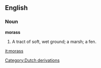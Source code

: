 ==English==

===Noun===

'''morass'''

#A tract of soft, wet ground; a marsh; a fen.

[[it:morass]]
[[Category:Dutch derivations]]